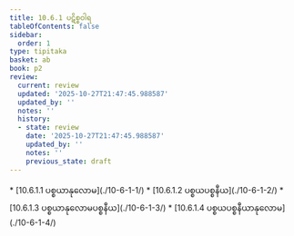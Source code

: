 ```yaml
---
title: 10.6.1 ပဋိစ္စဝါရ
tableOfContents: false
sidebar:
  order: 1
type: tipitaka
basket: ab
book: p2
review:
  current: review
  updated: '2025-10-27T21:47:45.988587'
  updated_by: ''
  notes: ''
  history:
  - state: review
    date: '2025-10-27T21:47:45.988587'
    updated_by: ''
    notes: ''
    previous_state: draft
---
```



<ReviewStatus review={frontmatter.review} showDetails={true} />

<HypothesisAnnotation frontmatter={frontmatter} />

<DynamicBreadcrumb />



<TableOfContents book="p2" section="10.6.1">
* [10.6.1.1 ပစ္စယာနုလောမ](./10-6-1-1/)
* [10.6.1.2 ပစ္စယပစ္စနီယ](./10-6-1-2/)
* [10.6.1.3 ပစ္စယာနုလောမပစ္စနီယ](./10-6-1-3/)
* [10.6.1.4 ပစ္စယပစ္စနီယာနုလောမ](./10-6-1-4/)
</TableOfContents>